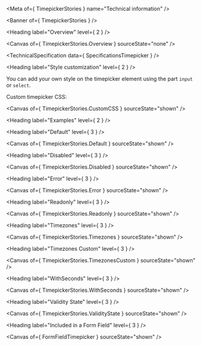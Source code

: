 
<Meta of={ TimepickerStories } name="Technical information" />

<Banner of={ TimepickerStories } />

<Heading label="Overview" level={ 2 } />

<Canvas of={ TimepickerStories.Overview } sourceState="none" />

<TechnicalSpecification data={ SpecificationsTimepicker } />

<Heading label="Style customization" level={ 2 } />

You can add your own style on the timepicker element using the part `input` or `select`.

Custom timepicker CSS:

<Canvas of={ TimepickerStories.CustomCSS } sourceState="shown" />

<Heading label="Examples" level={ 2 } />

<Heading label="Default" level={ 3 } />

<Canvas of={ TimepickerStories.Default } sourceState="shown" />

<Heading label="Disabled" level={ 3 } />

<Canvas of={ TimepickerStories.Disabled } sourceState="shown" />

<Heading label="Error" level={ 3 } />

<Canvas of={ TimepickerStories.Error } sourceState="shown" />

<Heading label="Readonly" level={ 3 } />

<Canvas of={ TimepickerStories.Readonly } sourceState="shown" />

<Heading label="Timezones" level={ 3 } />

<Canvas of={ TimepickerStories.Timezones } sourceState="shown" />

<Heading label="Timezones Custom" level={ 3 } />

<Canvas of={ TimepickerStories.TimezonesCustom } sourceState="shown" />

<Heading label="WithSeconds" level={ 3 } />

<Canvas of={ TimepickerStories.WithSeconds } sourceState="shown" />

<Heading label="Validity State" level={ 3 } />

<Canvas of={ TimepickerStories.ValidityState } sourceState="shown" />

<Heading label="Included in a Form Field" level={ 3 } />

<Canvas of={ FormFieldTimepicker } sourceState="shown" />

